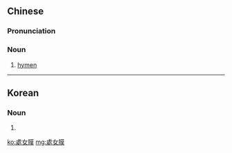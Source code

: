 {{also|処女膜|处女膜}}
==Chinese==
{{zh-forms|s=处女膜|type=21}}
{{wikipedia|lang=zh}}

===Pronunciation===
{{zh-pron
|m=chǔnǚmó
|c=cyu2 neoi5-2 mok6-2
|cat=n
}}

===Noun===
{{zh-noun}}

# {{lb|zh|anatomy}} [[hymen]]

----

==Korean==
{{ko-hanjatab}}

===Noun===
{{ko-noun|hangeul=처녀막}}

# {{hanja form of|처녀막|[[hymen]]}}

[[ko:處女膜]]
[[mg:處女膜]]